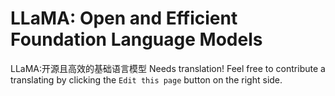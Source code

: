 # LLaMA: Open and Efficient Foundation Language Models
LLaMA:开源且高效的基础语言模型
Needs translation! Feel free to contribute a translating by clicking the `Edit this page` button on the right side.
